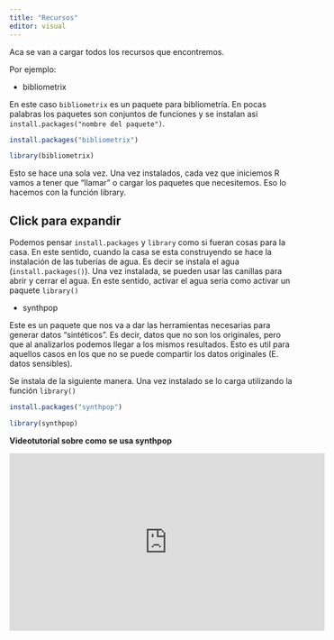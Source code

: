 ```yaml
---
title: "Recursos"
editor: visual
---
```


Aca se van a cargar todos los recursos que encontremos.

Por ejemplo:

-   bibliometrix

En este caso `bibliometrix` es un paquete para bibliometría. En pocas palabras los paquetes son conjuntos de funciones y se instalan asi `install.packages("nombre del paquete")`.

```r

install.packages("bibliometrix")

library(bibliometrix)

```

Esto se hace una sola vez. Una vez instalados, cada vez que iniciemos R vamos a tener que "llamar" o cargar los paquetes que necesitemos. Eso lo hacemos con la función library.

::: {.callout-tip collapse="true"}
## Click para expandir

Podemos pensar `install.packages` y `library` como si fueran cosas para la casa. En este sentido, cuando la casa se esta construyendo se hace la instalación de las tuberías de agua. Es decir se instala el agua (`install.packages()`). Una vez instalada, se pueden usar las canillas para abrir y cerrar el agua. En este sentido, activar el agua seria como activar un paquete `library()`
:::

-   synthpop

Este es un paquete que nos va a dar las herramientas necesarias para generar datos "sintéticos". Es decir, datos que no son los originales, pero que al analizarlos podemos llegar a los mismos resultados. Esto es util para aquellos casos en los que no se puede compartir los datos originales (E. datos sensibles).

Se instala de la siguiente manera. Una vez instalado se lo carga utilizando la función `library()`

```r

install.packages("synthpop")

library(synthpop)

```

**Videotutorial sobre como se usa synthpop**

<center>

<iframe width="560" height="315" src="https://www.youtube.com/embed/OmEvkDCt3xk" title="YouTube video player" frameborder="0" allow="accelerometer; autoplay; clipboard-write; encrypted-media; gyroscope; picture-in-picture" allowfullscreen>

</iframe>

</center>
